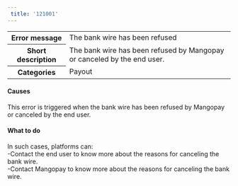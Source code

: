 ```yaml
---  
 title: '121001'  
---  
```

  
<table>
    <tbody>
        <tr>
            <th class="header"><strong>Error message</strong></th>
            <td class="content">The bank wire has been refused</td>
        </tr>
        <tr>
            <th class="header"><strong>Short description</strong></th>
            <td class="content">The bank wire has been refused by Mangopay or canceled by the end user.</td>
        </tr>
        <tr>
            <th class="header"><strong>Categories</strong></th>
            <td class="content">  
<div class="label">Payout</div>
</td>
        </tr>
    </tbody>
</table>  

#### Causes  

This error is triggered when the bank wire has been refused by Mangopay or canceled by the end user.  

#### What to do  

In such cases, platforms can:  
-Contact the end user to know more about the reasons for canceling the bank wire.  
-Contact Mangopay to know more about the reasons for canceling the bank wire.